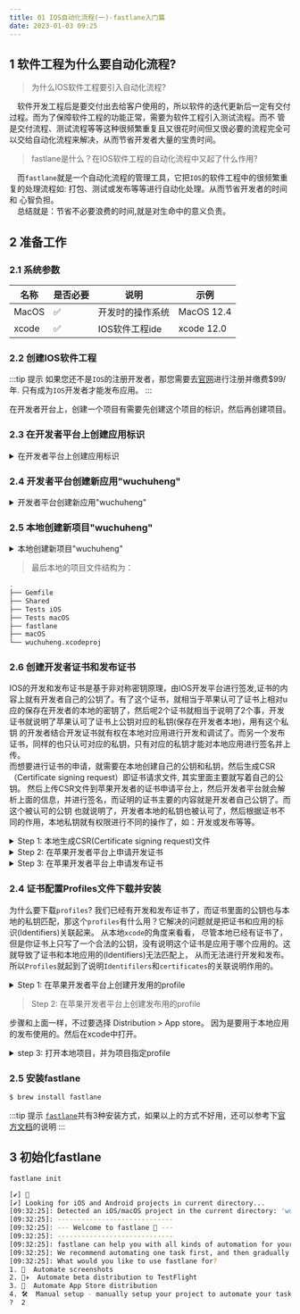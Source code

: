 ```yaml
---
title: 01 IOS自动化流程(一)-fastlane入门篇
date: 2023-01-03 09:25
---
```


## 1 软件工程为什么要自动化流程?
> 为什么IOS软件工程要引入自动化流程?  

&emsp;软件开发工程后是要交付出去给客户使用的，所以软件的迭代更新后一定有交付过程。而为了保障软件工程的功能正常，需要为软件工程引入测试流程。而不
管是交付流程、测试流程等等这种很频繁重复且又很花时间但又很必要的流程完全可以交给自动化流程来解决，从而节省开发者大量的宝贵时间。  

> fastlane是什么？在IOS软件工程的自动化流程中又起了什么作用?  

&emsp;而`fastlane`就是一个自动化流程的管理工具，它把`IOS`的软件工程中的很频繁重复的处理流程如: 打包、测试或发布等等进行自动化处理。从而节省开发者的时间和
心智负担。  
&emsp;总结就是：节省不必要浪费的时间,就是对生命中的意义负责。  

## 2 准备工作

### 2.1 系统参数
| 名称 | 是否必要 | 说明 | 示例 |
| --- | --- | --- | --- |
| MacOS | ✅ | 开发时的操作系统 | MacOS 12.4 |
| xcode | ✅ | IOS软件工程ide | xcode 12.0 |

### 2.2 创建IOS软件工程
:::tip 提示
如果您还不是`IOS`的注册开发者，那您需要去[官网](https://developer.apple.com/)进行注册并缴费$99/年.
只有成为`IOS`开发者才能发布应用。
:::

在开发者开台上，创建一个项目有需要先创建这个项目的标识，然后再创建项目。

### 2.3 在开发者平台上创建应用标识

<details>
    <summary>在开发者平台上创建应用标识</summary>
> 创建项目的标识: [Identifiers](https://developer.apple.com/account/resources/identifiers/list)
<img src='https://qiniu.wuchuheng.com/WX20230103-164852%402x.png' />
<img src='https://qiniu.wuchuheng.com/WX20230103-165058%402x.png' />
<img src='https://qiniu.wuchuheng.com/images/Screen%20Shot%202023-01-03%20at%2016.55.50.png' />
<img src='https://qiniu.wuchuheng.com/images/WX20230103-165827%402x.png' />
<img src='https://qiniu.wuchuheng.com/images/WX20230103-170130%402x.png' />
<img src='https://qiniu.wuchuheng.com/images/WX20230103-170130%402x.png' />
    
</details>

### 2.4 开发者平台创建新应用"wuchuheng"

<details>
    <summary>开发者平台创建新应用"wuchuheng"</summary>
    <img src="https://qiniu.wuchuheng.com/images/WX20230103-214143.png" />
    <img src="https://qiniu.wuchuheng.com/images/WX20230103-214503.png" />
</details>


### 2.5 本地创建新项目"wuchuheng"

<details>
    <summary>本地创建新项目"wuchuheng"</summary>
    <img src="https://qiniu.wuchuheng.com/images/WX20230103-104553%402x.png" />
    <img src="https://qiniu.wuchuheng.com/images/Screen%20Shot%202023-01-04%20at%2009.26.02.png" />
    <img src="https://qiniu.wuchuheng.com/images/WX20230103-105256%402x.png" />
    
</details>

> 最后本地的项目文件结构为： 
``` bash
.
├── Gemfile
├── Shared
├── Tests iOS
├── Tests macOS
├── fastlane
├── macOS
└── wuchuheng.xcodeproj
```



### 2.6 创建开发者证书和发布证书

IOS的开发和发布证书是基于非对称密钥原理，由IOS开发平台进行签发,证书的内容上就有开发者自己的公钥了。有了这个证书，就相当于苹果认可了证书上相对u
应的保存在开发者的本地的密钥了，然后呢2个证书就相当于说明了2个事，开发证书就说明了苹果认可了证书上公钥对应的私钥(保存在开发者本地)，用有这个私钥
的开发者结合开发证书就有权在本地对应用进行开发和调试了。而另一个发布证书，同样的也只认可对应的私钥，只有对应的私钥才能对本地应用进行签名并上传。  
而想要进行证书的申请，就需要在本地创建自己的公钥和私钥，然后生成CSR（Certificate signing request）即证书请求文件, 其实里面主要就写着自己的公钥。
然后上传CSR文件到苹果开发者的证书申请平台上，然后开发者平台就会解析上面的信息，并进行签名，而证明的证书主要的内容就是开发者自己公钥了。而这个被认可的公钥
也就说明了，开发者本地的私钥也被认可了，然后根据证书不同的作用，本地私钥就有权限进行不同的操作了，如：开发或发布等等。

<details>
    <summary>Step 1: 本地生成CSR(Certificate signing request)文件</summary>
在申请开发证书和发布证书前，需要自己在本地生成CSR文件。其实苹果签发的证书上的主要内容就是自己的公钥，相当于为自己公钥盖个章。所以我们这边需要有自己的
私钥和公钥，然后把自己公钥写进CSR中，送给苹果去签名，这一来，有了证书就说明了自己的公钥被认可了，而公钥被认可了，那就说明了自己的私钥也被认可了。所以
原理就这么个原理。而在`macOS`中有`keychain`能在生成CSR文件前就会自己生成对应的公钥和私钥并保存在本地了。 
    
<img src='https://qiniu.wuchuheng.com/images/Screen%20Shot%202023-01-03%20at%2016.30.30.png' />
<img src='https://qiniu.wuchuheng.com/images/WX20230103-163556%402x.png' />
<img src='https://qiniu.wuchuheng.com/images/WX20230103-163755%402x.png' />
</details>

<details>
<summary>Step 2: 在苹果开发者平台上申请开发证书</summary>
    需要到 <a href='https://developer.apple.com/account/resources/certificates/list'>这里</a>去提交我们的CSR文件，让苹果开发者平台为我们的公钥进行签发。 
    
<img src="https://qiniu.wuchuheng.com/images/WX20230103-215009.png" />
<img src="https://qiniu.wuchuheng.com/images/WX20230103-215123.png" />
并上传我们的CRS文件
<img src="https://qiniu.wuchuheng.com/images/WX20230103-215411.png" />
<img src="https://qiniu.wuchuheng.com/images/WX20230103-215632.png" />
    
</details>

<details>
<summary>Step 3: 在苹果开发者平台上申请发布证书</summary>
重上面的步骤，不过要签发的是发布证书类型的。然后也是一样下载并安装
</details>

### 2.4 证书配置Profiles文件下载并安装
为什么要下载`profiles`? 我们已经有开发和发布证书了，而证书里面的公钥也与本地的私钥匹配，那这个`profiles`有什么用？它解决的问题就是把证书和应用的标识(Identifiers)关联起来。 
从本地`xcode`的角度来看看， 尽管本地已经有证书了，但是你证书上只写了一个合法的公钥，没有说明这个证书是应用于哪个应用的。这就导致了证书和本地应用的(Identifiers)无法匹配上，
从而无法进行开发和发布。 所以`Profiles`就起到了说明`Identifilers`和`certificates`的关联说明作用的。 

<details>
<summary>Step 1: 在苹果开发者平台上创建开发用的profile</summary>
创建profile需要到[这里profiles](https://developer.apple.com/account/resources/profiles/list)进行创建并下载，然后安装到xcode(双击或直接用xcode打开)
开发用的profile文件在本地开发时，起到了说明证书(certificates)和本地应用(identifiers)之间的匹配关系。从而才能使用本地私钥对应用进行开发和调试。

    <img src='https://qiniu.wuchuheng.com/images/WX20230103-220814.png' />
    <img src='https://qiniu.wuchuheng.com/images/WX20230103-220951.png' />
    <img src='https://qiniu.wuchuheng.com/images/Screen%20Shot%202023-01-03%20at%2022.11.09.png' />
    <img src='https://qiniu.wuchuheng.com/images/WX20230103-221309.png' />
    <img src='https://qiniu.wuchuheng.com/images/WX20230103-221445.png' />
    <img src='https://qiniu.wuchuheng.com/images/WX20230103-221553.png' />
</details>

> Step 2: 在苹果开发者平台上创建发布用的profile

步骤和上面一样，不过要选择 Distribution > App store。 因为是要用于本地应用的发布使用的。然后在xcode中打开。

<details>
    <summary>step 3: 打开本地项目，并为项目指定profile</summary>

    <ima src="https://qiniu.wuchuheng.com/images/Screen%20Shot%202023-01-04%20at%2009.11.02.png" />
</details>

### 2.5 安装fastlane
``` bash
$ brew install fastlane
```
:::tip 提示
[`fastlane`](https://docs.fastlane.tools/getting-started/ios/setup/)共有3种安装方式，如果以上的方式不好用，还可以参考下[官方文档](https://docs.fastlane.tools/getting-started/ios/setup/)的说明
:::

## 3 初始化fastlane

```bash
fastlane init

[✔] 🚀
[✔] Looking for iOS and Android projects in current directory...
[09:32:25]: Detected an iOS/macOS project in the current directory: 'wuchuheng.xcodeproj'
[09:32:25]: -----------------------------
[09:32:25]: --- Welcome to fastlane 🚀 ---
[09:32:25]: -----------------------------
[09:32:25]: fastlane can help you with all kinds of automation for your mobile app
[09:32:25]: We recommend automating one task first, and then gradually automating more over time
[09:32:25]: What would you like to use fastlane for?
1. 📸  Automate screenshots
2. 👩‍✈️  Automate beta distribution to TestFlight
3. 🚀  Automate App Store distribution
4. 🛠  Manual setup - manually setup your project to automate your tasks
?  2
```



